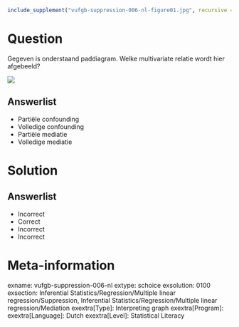 ```{r, echo = FALSE, results = "hide"}
include_supplement("vufgb-suppression-006-nl-figure01.jpg", recursive = TRUE)
```

Question
========

Gegeven is onderstaand paddiagram. Welke multivariate relatie wordt hier afgebeeld?


![](vufgb-suppression-006-nl-figure01.jpg)
  
Answerlist
----------
* Partiële confounding
* Volledige confounding
* Partiële mediatie
* Volledige mediatie

Solution
========

Answerlist
----------
* Incorrect
* Correct
* Incorrect
* Incorrect

Meta-information
================
exname: vufgb-suppression-006-nl
extype: schoice
exsolution: 0100
exsection: Inferential Statistics/Regression/Multiple linear regression/Suppression, Inferential Statistics/Regression/Multiple linear regression/Mediation
exextra[Type]: Interpreting graph
exextra[Program]: 
exextra[Language]: Dutch
exextra[Level]: Statistical Literacy
